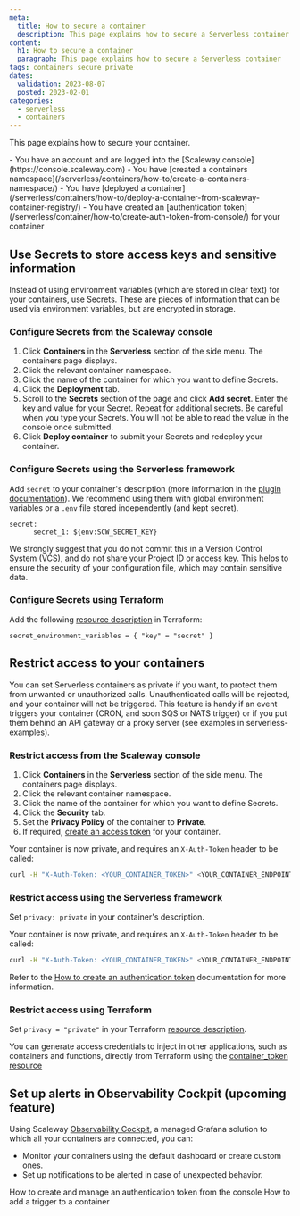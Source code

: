 ```yaml
---
meta:
  title: How to secure a container
  description: This page explains how to secure a Serverless container
content:
  h1: How to secure a container
  paragraph: This page explains how to secure a Serverless container
tags: containers secure private
dates:
  validation: 2023-08-07
  posted: 2023-02-01
categories:
  - serverless
  - containers
---
```


This page explains how to secure your container.

<Macro id="iam-requirements" />

<Message type="requirement">
  - You have an account and are logged into the [Scaleway console](https://console.scaleway.com)
  - You have [created a containers namespace](/serverless/containers/how-to/create-a-containers-namespace/)
  - You have [deployed a container](/serverless/containers/how-to/deploy-a-container-from-scaleway-container-registry/)
  - You have created an [authentication token](/serverless/container/how-to/create-auth-token-from-console/) for your container
</Message>

## Use Secrets to store access keys and sensitive information

Instead of using environment variables (which are stored in clear text) for your containers, use Secrets. These are pieces of information that can be used via environment variables, but are encrypted in storage. 

### Configure Secrets from the Scaleway console

1. Click **Containers** in the **Serverless** section of the side menu. The containers page displays.
2. Click the relevant container namespace. 
3. Click the name of the container for which you want to define Secrets.
4. Click the **Deployment** tab.
5. Scroll to the **Secrets** section of the page and click **Add secret**. Enter the key and value for your Secret. Repeat for additional secrets.
    <Message type="important">
        Be careful when you type your Secrets. You will not be able to read the value in the console once submitted.
    </Message>
6. Click **Deploy container** to submit your Secrets and redeploy your container. 

### Configure Secrets using the Serverless framework

Add `secret` to your container's description (more information in the [plugin documentation](https://github.com/scaleway/serverless-scaleway-functions#security-and-secret-management)).
We recommend using them with global environment variables or a `.env` file stored independently (and kept secret).

``` 
secret:
      secret_1: ${env:SCW_SECRET_KEY} 
```
<Message type="important">
    We strongly suggest that you do not commit this in a Version Control System (VCS), and do not share your Project ID or access key. This helps to ensure the security of your configuration file, which may contain sensitive data.
</Message>

### Configure Secrets using Terraform

Add the following [resource description](https://registry.terraform.io/providers/scaleway/scaleway/latest/docs/resources/container) in Terraform:

```
secret_environment_variables = { "key" = "secret" }
```

## Restrict access to your containers

You can set Serverless containers as private if you want, to protect them from unwanted or unauthorized calls. 
Unauthenticated calls will be rejected, and your container will not be triggered. This feature is handy if an event triggers your container (CRON, and soon SQS or NATS trigger) or if you put them behind an API gateway or a proxy server (see examples in serverless-examples).

### Restrict access from the Scaleway console

1. Click **Containers** in the **Serverless** section of the side menu. The containers page displays.
2. Click the relevant container namespace. 
3. Click the name of the container for which you want to define Secrets.
4. Click the **Security** tab.
5. Set the **Privacy Policy** of the container to **Private**. 
6. If required, [create an access token](/serverless/containers/how-to/create-auth-token-from-console/) for your container.

Your container is now private, and requires an `X-Auth-Token` header to be called:

```bash
curl -H "X-Auth-Token: <YOUR_CONTAINER_TOKEN>" <YOUR_CONTAINER_ENDPOINT>
```

### Restrict access using the Serverless framework

Set `privacy: private` in your container's description.

Your container is now private, and requires an `X-Auth-Token` header to be called:

```bash
curl -H "X-Auth-Token: <YOUR_CONTAINER_TOKEN>" <YOUR_CONTAINER_ENDPOINT>
```

Refer to the [How to create an authentication token](/serverless/containers/how-to/create-auth-token-from-console/) documentation for more information.

### Restrict access using Terraform

Set `privacy = "private"` in your Terraform [resource description](https://registry.terraform.io/providers/scaleway/scaleway/latest/docs/resources/container).

You can generate access credentials to inject in other applications, such as containers and functions, directly from Terraform using the [container_token resource](https://registry.terraform.io/providers/scaleway/scaleway/latest/docs/resources/container_token)

## Set up alerts in Observability Cockpit (upcoming feature)

Using Scaleway [Observability Cockpit](/observability/cockpit/quickstart/), a managed Grafana solution to which all your containers are connected, you can:
* Monitor your containers using the default dashboard or create custom ones.
* Set up notifications to be alerted in case of unexpected behavior.

<Navigation title="See Also">
  <PreviousButton to="/serverless/containers/how-to/create-auth-token-from-console/">How to create and manage an authentication token from the console</PreviousButton>
  <NextButton to="/serverless/containers/how-to/add-trigger-to-a-container//">How to add a trigger to a container</NextButton>
</Navigation>